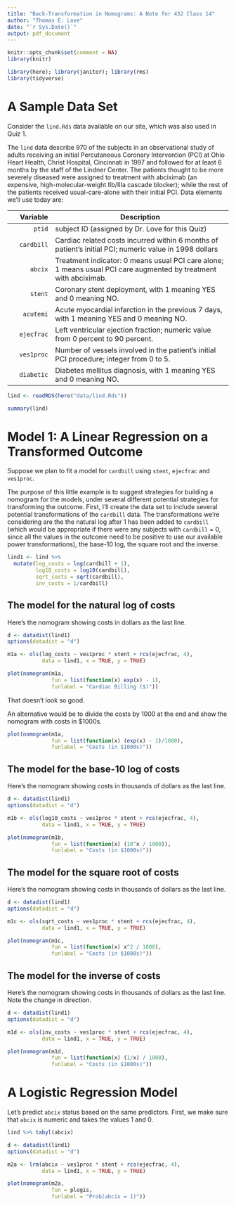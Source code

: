 ---
title: "Back-Transformation in Nomograms: A Note for 432 Class 14"
author: "Thomas E. Love"
date: "`r Sys.Date()`"
output: pdf_document
---

```{r, include = FALSE}
knitr::opts_chunk$set(comment = NA)
library(knitr)
```


```{r packages, warning = FALSE, message = FALSE}
library(here); library(janitor); library(rms)
library(tidyverse)
```

# A Sample Data Set

Consider the `lind.Rds` data available on our site, which was also used in Quiz 1.

The `lind` data describe 970 of the subjects in an observational study of adults receiving an initial Percutaneous Coronary Intervention (PCI) at Ohio Heart Health, Christ Hospital, Cincinnati in 1997 and followed for at least 6 months by the staff of the Lindner Center. The patients thought to be more severely diseased were assigned to treatment with abciximab (an expensive, high-molecular-weight IIb/IIIa cascade blocker); while the rest of the patients received usual-care-alone with their initial PCI. Data elements we'll use today are:

Variable | Description
--------: | ------------------------------------
`ptid` | subject ID (assigned by Dr. Love for this Quiz)
`cardbill` | Cardiac related costs incurred within 6 months of patient's initial PCI; numeric value in 1998 dollars
`abcix` | Treatment indicator: 0 means usual PCI care alone; 1 means usual PCI care augmented by treatment with abciximab.
`stent` | Coronary stent deployment, with 1 meaning YES and 0 meaning NO.
`acutemi` | Acute myocardial infarction in the previous 7 days, with 1 meaning YES and 0 meaning NO.
`ejecfrac` | Left ventricular ejection fraction; numeric value from 0 percent to 90 percent.
`ves1proc` | Number of vessels involved in the patient's initial PCI procedure; integer from 0 to 5.
`diabetic` | Diabetes mellitus diagnosis, with 1 meaning YES and 0 meaning NO.

```{r}
lind <- readRDS(here("data/lind.Rds"))

summary(lind)
```

# Model 1: A Linear Regression on a Transformed Outcome

Suppose we plan to fit a model for `cardbill` using `stent`, `ejecfrac` and `ves1proc`.

The purpose of this little example is to suggest strategies for building a nomogram for the models, under several different potential strategies for transforming the outcome. First, I'll create the data set to include several potential transformations of the `cardbill` data. The transformations we're considering are the the natural log after 1 has been added to `cardbill` (which would be appropriate if there were any subjects with `cardbill` = 0, since all the values in the outcome need to be positive to use our available power transformations), the base-10 log, the square root and the inverse.

```{r}
lind1 <- lind %>%
  mutate(log_costs = log(cardbill + 1),
         log10_costs = log10(cardbill),
         sqrt_costs = sqrt(cardbill),
         inv_costs = 1/cardbill)
```

\newpage

## The model for the natural log of costs

Here's the nomogram showing costs in dollars as the last line.

```{r}
d <- datadist(lind1)
options(datadist = "d")

m1a <- ols(log_costs ~ ves1proc * stent + rcs(ejecfrac, 4),
           data = lind1, x = TRUE, y = TRUE)

plot(nomogram(m1a, 
              fun = list(function(x) exp(x) - 1),
              funlabel = "Cardiac Billing ($)"))
```

That doesn't look so good. 

\newpage

An alternative would be to divide the costs by 1000 at the end and show the nomogram with costs in \$1000s.

```{r}
plot(nomogram(m1a, 
              fun = list(function(x) (exp(x) - 1)/1000),
              funlabel = "Costs (in $1000s)"))
```

\newpage

## The model for the base-10 log of costs

Here's the nomogram showing costs in thousands of dollars as the last line.

```{r}
d <- datadist(lind1)
options(datadist = "d")

m1b <- ols(log10_costs ~ ves1proc * stent + rcs(ejecfrac, 4),
           data = lind1, x = TRUE, y = TRUE)

plot(nomogram(m1b, 
              fun = list(function(x) (10^x / 1000)),
              funlabel = "Costs (in $1000s)"))
```

\newpage

## The model for the square root of costs

Here's the nomogram showing costs in thousands of dollars as the last line.

```{r}
d <- datadist(lind1)
options(datadist = "d")

m1c <- ols(sqrt_costs ~ ves1proc * stent + rcs(ejecfrac, 4),
           data = lind1, x = TRUE, y = TRUE)

plot(nomogram(m1c, 
              fun = list(function(x) x^2 / 1000),
              funlabel = "Costs (in $1000s)"))
```

\newpage

## The model for the inverse of costs

Here's the nomogram showing costs in thousands of dollars as the last line. Note the change in direction.

```{r}
d <- datadist(lind1)
options(datadist = "d")

m1d <- ols(inv_costs ~ ves1proc * stent + rcs(ejecfrac, 4),
           data = lind1, x = TRUE, y = TRUE)

plot(nomogram(m1d, 
              fun = list(function(x) (1/x) / 1000),
              funlabel = "Costs (in $1000s)"))
```

\newpage

# A Logistic Regression Model

Let's predict `abcix` status based on the same predictors. First, we make sure that `abcix` is numeric and takes the values 1 and 0.

```{r}
lind %>% tabyl(abcix)

d <- datadist(lind1)
options(datadist = "d")

m2a <- lrm(abcix ~ ves1proc * stent + rcs(ejecfrac, 4),
           data = lind1, x = TRUE, y = TRUE)

plot(nomogram(m2a, 
              fun = plogis,
              funlabel = "Prob(abcix = 1)"))
```